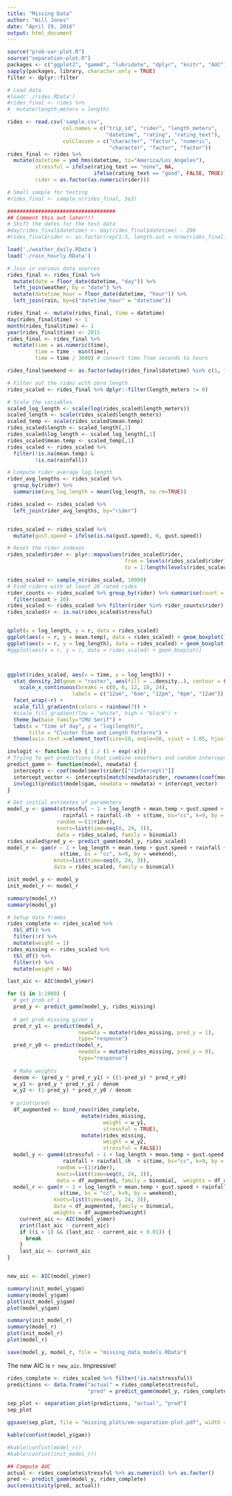 ```yaml
---
title: "Missing Data"
author: "Will Jones"
date: "April 19, 2016"
output: html_document
---
```


```r
source("prob-var-plot.R")
source("separation-plot.R")
packages <- c("ggplot2", "gamm4", "lubridate", "dplyr", "knitr", "AUC")
sapply(packages, library, character.only = TRUE)
filter <- dplyr::filter
```




```r
# Load data
#load('./rides.RData')
#rides_final <- rides %>%
#  mutate(length_meters = length)

rides <- read.csv('sample.csv',
                  col.names = c("trip_id", "rider", "length_meters", 
                                "datetime", "rating", "rating_text"),
                  colClasses = c("character", "factor", "numeric", 
                                 "character", "factor", "factor"))
rides_final <- rides %>%
  mutate(datetime = ymd_hms(datetime, tz="America/Los_Angeles"),
         stressful = ifelse(rating_text == "none", NA,
                            ifelse(rating_text == "good", FALSE, TRUE)),
         rider = as.factor(as.numeric(rider)))

# Small sample for testing
#rides_final <- sample_n(rides_final, 5e3)

###################################
## Comment this out later!!!
# Shift the dates for the test data
#day(rides_final$datetime) <- day(rides_final$datetime) - 200
#rides_final$rider <- as.factor(rep(1:3, length.out = nrow(rides_final)))

load('./weather_daily.RData')
load('./rain_hourly.RData')
```

```r
# Join in various data sources
rides_final <- rides_final %>%
  mutate(date = floor_date(datetime, "day")) %>%
  left_join(weather, by = "date") %>%
  mutate(datetime_hour = floor_date(datetime, "hour")) %>%
  left_join(rain, by=c("datetime_hour" = "datetime"))

rides_final <- mutate(rides_final, time = datetime)
day(rides_final$time) <- 1
month(rides_final$time) <- 1
year(rides_final$time) <- 2015
rides_final <- rides_final %>%
  mutate(time = as.numeric(time),
         time = time - min(time),
         time = time / 3600) # convert time from seconds to hours

rides_final$weekend <- as.factor(wday(rides_final$datetime) %in% c(1, 7))

# Filter out the rides with zero length
rides_scaled <- rides_final %>% dplyr::filter(length_meters != 0)

# Scale the variables
scaled_log_length <- scale(log(rides_scaled$length_meters))
scaled_length <- scale(rides_scaled$length_meters)
scaled_temp <- scale(rides_scaled$mean.temp)
rides_scaled$length <- scaled_length[,1]
rides_scaled$log_length <- scaled_log_length[,1]
rides_scaled$mean.temp <- scaled_temp[,1]
rides_scaled <- rides_scaled %>%
  filter(!is.na(mean.temp) &
         !is.na(rainfall))

# Compute rider average log.length
rider_avg_lengths <- rides_scaled %>%
  group_by(rider) %>%
  summarise(avg_log_length = mean(log_length, na.rm=TRUE))

rides_scaled <- rides_scaled %>%
  left_join(rider_avg_lengths, by="rider")


rides_scaled <- rides_scaled %>%
  mutate(gust.speed = ifelse(is.na(gust.speed), 0, gust.speed))

# Reset the rider indexes
rides_scaled$rider <- plyr::mapvalues(rides_scaled$rider,
                                      from = levels(rides_scaled$rider),
                                      to = 1:length(levels(rides_scaled$rider)))
```


```r
rides_scaled <- sample_n(rides_scaled, 10000)
# Find riders with at least 20 rated rides
rider_counts <- rides_scaled %>% group_by(rider) %>% summarise(count = n()) %>%
  filter(count > 20)
rides_scaled <- rides_scaled %>% filter(rider %in% rider_counts$rider)
rides_scaled$r <- is.na(rides_scaled$stressful)


qplot(x = log_length, y = r, data = rides_scaled)
ggplot(aes(x = r, y = mean.temp), data = rides_scaled) + geom_boxplot()
ggplot(aes(x = r, y = log_length), data = rides_scaled) + geom_boxplot()
#ggplot(aes(x = r, y = ), data = rides_scaled) + geom_boxplot()



ggplot(rides_scaled, aes(x = time, y = log_length)) + 
  stat_density_2d(geom = "raster", aes(fill = ..density..), contour = FALSE) +
    scale_x_continuous(breaks = c(0, 6, 12, 18, 24),
                     labels = c("12am", "6am", "12pm", "6pm", "12am")) + 
  facet_wrap(~r) + 
  scale_fill_gradientn(colors = rainbow(7)) +
  #scale_fill_gradient(low = "white", high = "black") + 
  theme_bw(base_family="CMU Serif") + 
  labs(x = "time of day", y = "log(length)", 
       title = "Cluster Time and Length Patterns") +
  theme(axis.text.x=element_text(size=10, angle=50, vjust = 1.05, hjust = 1))
```



```r
invlogit <- function (x) { 1 / (1 + exp(-x))}
# Trying to get predictions that combine smoothers and random intercept. It's hard.
predict_gamm <- function(model, newdata) {
  intercepts <- coef(model$mer)$rider[["(Intercept)"]]
  intercept_vector <- intercepts[match(newdata$rider, rownames(coef(model$mer)$rider))]
  invlogit(predict(model$gam, newdata = newdata) + intercept_vector)
}
```

```r

# Get initial estimates of parameters
model_y <- gamm4(stressful ~ 1 + log_length + mean.temp + gust.speed + mean.wind.speed +
                  rainfall + rainfall.4h  + s(time, bs="cc", k=9, by = weekend),
                random =~(1|rider),
                knots=list(time=seq(0, 24, 3)),
                data = rides_scaled, family = binomial)
rides_scaled$pred_y <- predict_gamm(model_y, rides_scaled)
model_r <- gam(r ~ 1 + log_length + mean.temp + gust.speed + rainfall + rainfall.4h + mean.wind.speed +
                 s(time, bs = "cc", k=9, by = weekend),
               knots=list(time=seq(0, 24, 3)),
               data = rides_scaled, family = binomial)

init_model_y <- model_y
init_model_r <- model_r

summary(model_r)
summary(model_y)

# Setup data frames
rides_complete <- rides_scaled %>%
  tbl_df() %>%
  filter(!r) %>%
  mutate(weight = 1)
rides_missing <- rides_scaled %>%
  tbl_df() %>%
  filter(r) %>%
  mutate(weight = NA)

last_aic <- AIC(model_y$mer)

for (i in 1:1000) {
  # get prob of 1
  pred_y <- predict_gamm(model_y, rides_missing)
  
  # get prob missing given y
  pred_r_y1 <- predict(model_r, 
                       newdata = mutate(rides_missing, pred_y = 1), 
                       type="response")
  pred_r_y0 <- predict(model_r, 
                       newdata = mutate(rides_missing, pred_y = 0),
                       type="response")
  
  # Make weights
  denom <- (pred_y * pred_r_y1) + ((1-pred_y) * pred_r_y0)
  w_y1 <- pred_y * pred_r_y1 / denom
  w_y2 <- (1-pred_y) * pred_r_y0 / denom
  
 # print(pred)
  df_augmented <- bind_rows(rides_complete,
                        mutate(rides_missing,
                               weight = w_y1, 
                               stressful = TRUE),
                        mutate(rides_missing,
                               weight = w_y2,
                               stressful = FALSE))
  model_y <- gamm4(stressful ~ 1 + log_length + mean.temp + gust.speed +
                  rainfall + rainfall.4h  + s(time, bs="cc", k=9, by = weekend),
                random =~(1|rider),
                knots=list(time=seq(0, 24, 3)),
                data = df_augmented, family = binomial,  weights = df_augmented$weight)
  model_r <- gam(r ~ 1 + log_length + mean.temp + gust.speed + rainfall + rainfall.4h +
                 s(time, bs = "cc", k=9, by = weekend),
               knots=list(time=seq(0, 24, 3)),
               data = df_augmented, family = binomial,
               weights = df_augmented$weight)
    current_aic <- AIC(model_y$mer)
    print(last_aic - current_aic)
    if ((i > 1) && (last_aic - current_aic < 0.01)) {
      break
    }
    last_aic <- current_aic
}


new_aic <- AIC(model_y$mer)

summary(init_model_y$gam)
summary(model_y$gam)
plot(init_model_y$gam)
plot(model_y$gam)

summary(init_model_r)
summary(model_r)
plot(init_model_r)
plot(model_r)

save(model_y, model_r, file = "missing_data_models.RData")
```

The new AIC is `r new_aic`. Impressive!

```r
rides_complete <- rides_scaled %>% filter(!is.na(stressful))
predictions <- data.frame("actual" = rides_complete$stressful,
                          "pred" = predict_gamm(model_y, rides_complete))

sep_plot <- separation_plot(predictions, "actual", "pred")
sep_plot

ggsave(sep_plot, file = "missing_plots/em-separation-plot.pdf", width = 4, height = 0.25)

kable(confint(model_y$gam))

#kable(confint(model_r))
#kable(confint(init_model_r))

## Compute AUC
actual <- rides_complete$stressful %>% as.numeric() %>% as.factor()
pred <- predict_gamm(model_y, rides_complete)
auc(sensitivity(pred, actual))
```
